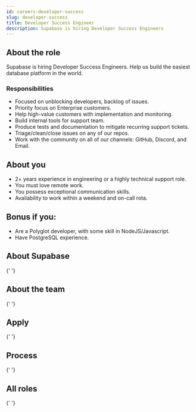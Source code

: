 ```yaml
---
id: careers-developer-success
slug: developer-success
title: Developer Success Engineer
description: Supabase is hiring Developer Success Engineers
---
```




## About the role

Supabase is hiring Developer Success Engineers. Help us build the easiest database platform in the world.

### Responsibilities

- Focused on unblocking developers, backlog of issues.
- Priority focus on Enterprise customers.
- Help high-value customers with implementation and monitoring.
- Build internal tools for support team.
- Produce tests and documentation to mitigate recurring support tickets.
- Triage/clean/close issues on any of our repos.
- Work with the community on all of our channels: GitHub, Discord, and Email.

## About you 

- 2+ years experience in engineering or a highly technical support role.
- You must love remote work.
- You possess exceptional communication skills.
- Availability to work within a weekend and on-call rota.


## Bonus if you:

- Are a Polyglot developer, with some skill in NodeJS/Javascript.
- Have PostgreSQL experience.


## About Supabase

<About />{' '}

## About the team

<Team />{' '}

## Apply

<Apply />{' '}

## Process

<Process />{' '}

## All roles

<Roles />{' '}
